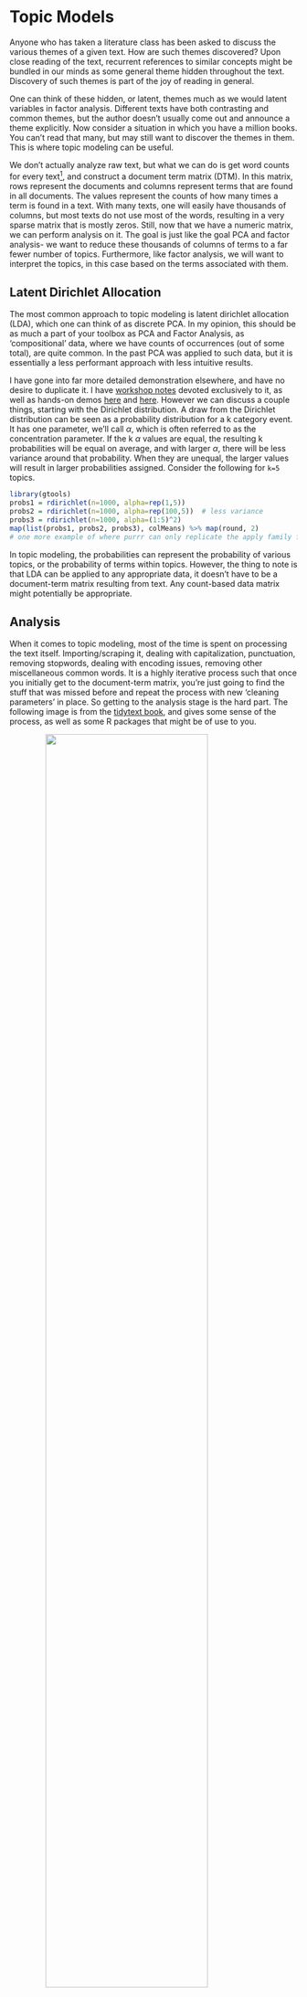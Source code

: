 # Topic Models

Anyone who has taken a literature class has been asked to discuss the various themes of a given text. How are such themes discovered? Upon close reading of the text, recurrent references to similar concepts might be bundled in our minds as some general theme hidden throughout the text. Discovery of such themes is part of the joy of reading in general.

One can think of these hidden, or latent, themes much as we would latent variables in factor analysis. Different texts have both contrasting and common themes, but the author doesn't usually come out and announce a theme explicitly. Now consider a situation in which you have a million books. You can’t read that many, but may still want to discover the themes in them. This is where <span class="emph">topic modeling</span> can be useful.

We don't actually analyze raw text, but what we can do is get word counts for every text[^words], and construct a <span class="emph">document term matrix</span> (DTM). In this matrix, rows represent the documents and columns represent terms that are found in all documents. The values represent the counts of how many times a term is found in a text. With many texts, one will easily have thousands of columns, but most texts do not use most of the words, resulting in a very <span class="emph">sparse</span> matrix that is mostly zeros. Still, now that we have a numeric matrix, we can perform analysis on it. The goal is just like the goal PCA and factor analysis- we want to reduce these thousands of columns of terms to a far fewer number of topics. Furthermore, like factor analysis, we will want to interpret the topics, in this case based on the terms associated with them.


## Latent Dirichlet Allocation

The most common approach to topic modeling is <span class="emph">latent dirichlet allocation</span> (LDA), which one can think of as discrete PCA. In my opinion, this should be as much a part of your toolbox as PCA and Factor Analysis, as 'compositional' data, where we have counts of occurrences (out of some total), are quite common. In the past PCA was applied to such data, but it is essentially a less performant approach with less intuitive results.  

I have gone into far more detailed demonstration elsewhere, and have no desire to duplicate it.  I have [workshop notes](http://m-clark.github.io/workshops/text_analysis/) devoted exclusively to it, as well as hands-on demos [here](http://m-clark.github.io/docs/topic_models/topic-model-demo.html) and [here](http://micl.shinyapps.io/texEx/texEx.Rmd).  However we can discuss a couple things, starting with the Dirichlet distribution.  A draw from the Dirichlet distribution can be seen as a probability distribution for a k category event. It has one parameter, we'll call $\alpha$, which is often referred to as the concentration parameter. If the k $\alpha$ values are equal, the resulting k probabilities will be equal on average, and with larger $\alpha$, there will be less variance around that probability. When they are unequal, the larger values will result in larger probabilities assigned. Consider the following for `k=5` topics.


```r
library(gtools)
probs1 = rdirichlet(n=1000, alpha=rep(1,5))
probs2 = rdirichlet(n=1000, alpha=rep(100,5))  # less variance
probs3 = rdirichlet(n=1000, alpha=(1:5)^2)
map(list(probs1, probs2, probs3), colMeans) %>% map(round, 2)
# one more example of where purrr can only replicate the apply family for anything meaningful, can't return a matrix, can't bind the rows... sigh
```

In topic modeling, the probabilities can represent the probability of various topics, or the probability of terms within topics. However, the thing to note is that LDA can be applied to any appropriate data, it doesn't have to be a document-term matrix resulting from text. Any count-based data matrix might potentially be appropriate.


## Analysis

When it comes to topic modeling, most of the time is spent on processing the text itself.  Importing/scraping it, dealing with capitalization, punctuation, removing stopwords, dealing with encoding issues, removing other miscellaneous common words.  It is a highly iterative process such that once you initially get to the document-term matrix, you're just going to find the stuff that was missed before and repeat the process with new 'cleaning parameters' in place.  So getting to the analysis stage is the hard part.  The following image is from the [tidytext book](http://tidytextmining.com/), and gives some sense of the process, as well as some R packages that might be of use to you.


<img src="http://tidytextmining.com/images/tidyflow-ch-6.png" style="display:block; margin: 0 auto;" width=75%>


In what follows we'll start at the point of having the DTM in place and ready for analysis.  For our needs we'll use the <span class="pack">topicModels</span> package for the analysis, and mostly others for post-processing.  As mentioned, one of the primary results of such an analysis are the probabilities of terms within topics, which like factor loadings, can aid in interpreting the topics. The other result is the probability that a topic will be present in a given document.  

The texts we'll analyze are Dante's Divine Comedy.  Each canto within the three texts of Inferno, Purgatory, and Paradise will be treated as a document.  I have already created the DTM where stopwords have been removed, but plenty more cleaning could have been applied.  To get a sense of what's going into the analysis, I show some of the more common terms, but note also, as in most text analysis, most terms are not present in most documents, leading to a notably sparse DTM.


```r
load('data/topic/divine_comedy_dtm.RData')
library(gutenbergr)

titles = c('The vision of hell. by Dante Alighieri',
           'The Divine Comedy by Dante, Illustrated, Purgatory, Complete',
           'The Divine Comedy by Dante, Illustrated, Paradise, Complete')
ids = c('The vision of hell. by Dante Alighieri',
           'The Divine Comedy by Dante, Illustrated, Purgatory, Complete',
           'The Divine Comedy by Dante, Illustrated, Paradise, Complete')
purgatory = 8795
paradise = 8799
hell = 8789
dc_books = gutenberg_works(gutenberg_id %in% c(purgatory, paradise, hell)) %>%
  gutenberg_download(meta_fields = "title") %>% 
  mutate(title = factor(title, labels=c('Paradise', 'Purgatory', 'Inferno')))   # checked

# dc_whole = gutenberg_works(gutenberg_id==8800) %>% 
#   gutenberg_download(meta_fields = c('title'))


library(tidytext)
library(stringr)

by_chapter = dc_books %>%
  group_by(title) %>%
  filter(!str_detect(text, pattern='[0-99]')) %>% # get rid of 'list of cantos
  slice(-(1:25)) %>% # get rid of title page
  mutate(chapter = cumsum(str_detect(text, regex("^canto ", ignore_case = TRUE)))) %>%
  ungroup() %>%
  filter(chapter > 0)

by_chapter_word = by_chapter %>%
  unite(title_chapter, title, chapter) %>%
  unnest_tokens(word, text)

by_chapter_bigram = by_chapter %>%
  unite(title_chapter, title, chapter) %>%
  unnest_tokens(word, text, token='ngrams', n=2)


old_stops0 = read_lines('data/topic/old_english_stop_words.txt')
old_stops = data_frame(word=str_conv(old_stops0, 'UTF8'),
                      lexicon = 'cltk')

me_stops0 = read_lines('data/topic/middle_english_stop_words.txt')
me_stops = data_frame(word=str_conv(me_stops0, 'UTF8'),
                      lexicon = 'cltk')

em_stops0 = read_lines('data/topic/early_modern_english_stop_words.txt')
em_stops = data_frame(word=str_conv(em_stops0, 'UTF8'),
                      lexicon = 'emc')

word_counts = by_chapter_word %>%
  # bind_rows(by_chapter_bigram) %>% 
  anti_join(old_stops) %>%
  anti_join(em_stops) %>%
  anti_join(me_stops) %>%
  anti_join(stop_words) %>%
  filter(word!='canto') %>% 
  count(title_chapter, word, sort = TRUE) %>%
  ungroup()

# note that DTM %>% broom::tidy() will produce the same tidy word count df
DT::datatable(head(word_counts,100), 
              options=list(dom='tp',
                           autoWidth = TRUE,
                           # columnDefs = list(list(width = '50px', targets = 0)),
                           align='center',
                           columnDefs=list(list(width='100px', targets=0),
                                           list(width='50px', targets=1:2),
                                           list(className = 'dt-center', targets = 0:2))), 
              rownames=F,
              width=500)

divine_comedy_chapters_dtm = word_counts %>%
  cast_dtm(title_chapter, word, n)
# with stemming
# divine_comedy_chapters_dtm = word_counts %>%
#   cast_dfm(title_chapter, word, n) %>%
#   quanteda::dfm_wordstem()
  

divine_comedy_chapters_dtm

save('divine_comedy_chapters_dtm', file='data/topic/divine_comedy_dtm.RData')
```


As with factor or cluster analysis, one must choose the number of topics to retain. There are various methods/statistics that can help with this, but simple interpretability could be used as well.  We'll go with three to see if the three books are uniquely expressive.

```r
library(topicmodels)
chapters_lda = LDA(divine_comedy_chapters_dtm, k = 3, control = list(seed = 1234))
chapters_lda
```

First, we can simply look at probable terms. The following shows the top 10 most probable terms for each topic.

```r
chapters_lda_td = tidy(chapters_lda)
# chapters_lda_td

top_terms = chapters_lda_td %>%
  group_by(topic) %>%
  top_n(10, beta) %>%
  ungroup() %>%
  arrange(-beta)

# top_terms

top_terms %>%
  mutate(term = reorder(term, beta)) %>%
  arrange(desc(beta)) %>% 
  ggplot(aes(term, beta)) +
  geom_point(aes(color=factor(topic)), size=3, show.legend=F) +
  scale_color_brewer(type='qual', palette=1) +
  facet_wrap(~ topic, scales = "free_x") +
  theme(axis.text.x = element_text(size = 8, angle = 90, hjust = 1, vjust=0)) +
  theme_trueMinimal()
# ggplotly()
```



For the following I've collapsed across cantos to get an average topic probability for each book. For example, with the Inferno, the topic where **god**, **heaven**, and **virtue** are less probable, while the one with **beneath** and **cried** are more so.  With Paradise you have the opposite situation, and are more likely to find the topics regarding **virtue**, **heaven**, **sun**, and **god**.  Purgatory, perhaps not surprisingly is a fairly balanced mix of topics[^facomparison].

```r
chapters_lda_gamma = tidy(chapters_lda, matrix = "gamma")
# chapters_lda_gamma

chapters_lda_gamma = chapters_lda_gamma %>%
  separate(document, c("title", "chapter"), sep = "_", convert = TRUE) %>% 
  mutate(title = factor(title),
         topic = factor(topic)) %>% 
  rename(canto = chapter)

# chapters_lda_gamma

chapters_lda_gamma %>% 
  group_by(title, topic) %>% 
  summarise(`Average Probability`=mean(gamma)) %>% 
  ggplot(aes(x=topic, y=`Average Probability`, fill = topic)) +
  geom_point(aes(color=topic), size=5) +
  scale_color_brewer(type='qual', palette=1) +
  ylim(c(0,.6)) +
  facet_wrap(~ title, nrow = 1) + 
  theme_minimal() +
  theme(axis.title.x=element_text(size=10),
        panel.grid.major.x=element_blank())
# ggplotly()
```


## Summary of Topic Models

This is just a snippet of the potential with topic modeling, but hopefully you get the idea.  As in other latent variable approaches, one can see LDA as a dimension reduction technique, where thousands of terms are boiled down to a few topics.  However, topic models can also possess a rich interpretive quality.  Just remember that what you call 'documents', 'terms' and 'topics' is not limited to text, and is in fact highly flexible.



[^words]: Words don't have to be *just* words, but also might be collections of terms.

[^facomparison]: This is just like in factor analysis where some variables load mostly on one factor while some have notable cross-loadings.